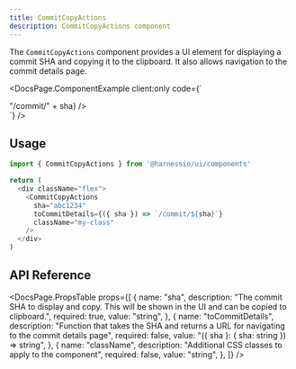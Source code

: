 ```yaml
---
title: CommitCopyActions
description: CommitCopyActions component
---
```


The `CommitCopyActions` component provides a UI element for displaying a commit SHA and copying it to the clipboard. It also allows navigation to the commit details page.


<DocsPage.ComponentExample
  client:only
  code={`
  <div className="flex">
    <CommitCopyActions sha="abc1234" toCommitDetails={({ sha }) => "/commit/" + sha} />
  </div>`}
/>

## Usage

```typescript jsx
import { CommitCopyActions } from '@harnessio/ui/components'

return (
  <div className="flex">
    <CommitCopyActions
      sha="abc1234"
      toCommitDetails={({ sha }) => `/commit/${sha}`}
      className="my-class"
    />
  </div>
)
```

## API Reference

<DocsPage.PropsTable
  props={[
    {
      name: "sha",
      description:
        "The commit SHA to display and copy. This will be shown in the UI and can be copied to clipboard.",
      required: true,
      value: "string",
    },
    {
      name: "toCommitDetails",
      description:
        "Function that takes the SHA and returns a URL for navigating to the commit details page",
      required: false,
      value: "({ sha }: { sha: string }) => string",
    },
    {
      name: "className",
      description: "Additional CSS classes to apply to the component",
      required: false,
      value: "string",
    },
  ]}
/>
